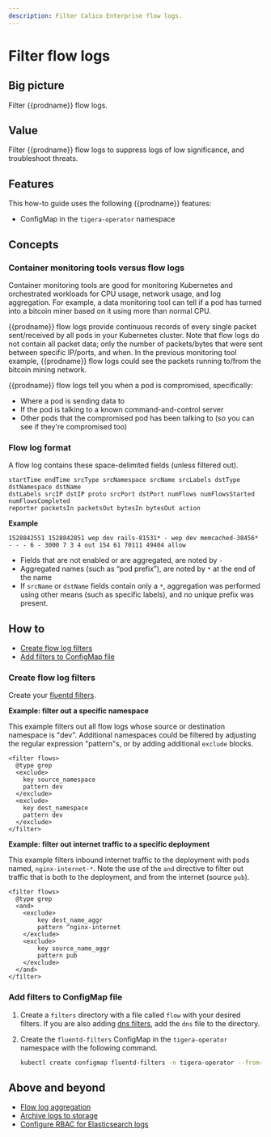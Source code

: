 ```yaml
---
description: Filter Calico Enterprise flow logs.
---
```


# Filter flow logs

## Big picture

Filter {{prodname}} flow logs.

## Value

Filter {{prodname}} flow logs to suppress logs of low significance, and troubleshoot threats.

## Features

This how-to guide uses the following {{prodname}} features:

- ConfigMap in the `tigera-operator` namespace

## Concepts

### Container monitoring tools versus flow logs

Container monitoring tools are good for monitoring Kubernetes and orchestrated workloads for CPU usage, network usage, and log aggregation. For example, a data monitoring tool can tell if a pod has turned into a bitcoin miner based on it using more than normal CPU.

{{prodname}} flow logs provide continuous records of every single packet sent/received by all pods in your Kubernetes cluster. Note that flow logs do not contain all packet data; only the number of packets/bytes that were sent between specific IP/ports, and when. In the previous monitoring tool example, {{prodname}} flow logs could see the packets running to/from the bitcoin mining network.

{{prodname}} flow logs tell you when a pod is compromised, specifically:

- Where a pod is sending data to
- If the pod is talking to a known command-and-control server
- Other pods that the compromised pod has been talking to (so you can see if they're compromised too)

### Flow log format

A flow log contains these space-delimited fields (unless filtered out).

```
startTime endTime srcType srcNamespace srcName srcLabels dstType dstNamespace dstName
dstLabels srcIP dstIP proto srcPort dstPort numFlows numFlowsStarted numFlowsCompleted
reporter packetsIn packetsOut bytesIn bytesOut action
```

**Example**

```
1528842551 1528842851 wep dev rails-81531* - wep dev memcached-38456* - - - 6 - 3000 7 3 4 out 154 61 70111 49404 allow
```

- Fields that are not enabled or are aggregated, are noted by `-`
- Aggregated names (such as “pod prefix”), are noted by `*` at the end of the name
- If `srcName` or `dstName` fields contain only a `*`, aggregation was performed using other means (such as specific labels), and no unique prefix was present.

## How to

- [Create flow log filters](#create-flow-log-filters)
- [Add filters to ConfigMap file](#add-filters-to-configmap-file)

### Create flow log filters

Create your [fluentd filters](https://docs.fluentd.org/filter/grep).

**Example: filter out a specific namespace**

This example filters out all flow logs whose source or destination namespace is "dev". Additional namespaces could be filtered by adjusting the regular expression "pattern"s, or by adding additional `exclude` blocks.

```
<filter flows>
  @type grep
  <exclude>
    key source_namespace
    pattern dev
  </exclude>
  <exclude>
    key dest_namespace
    pattern dev
  </exclude>
</filter>
```

**Example: filter out internet traffic to a specific deployment**

This example filters inbound internet traffic to the deployment with pods named, `nginx-internet-*`. Note the use of the `and` directive to filter out traffic that is both to the deployment, and from the internet (source `pub`).

```
<filter flows>
  @type grep
  <and>
    <exclude>
        key dest_name_aggr
        pattern ^nginx-internet
    </exclude>
    <exclude>
        key source_name_aggr
        pattern pub
    </exclude>
  </and>
</filter>
```

### Add filters to ConfigMap file

1. Create a `filters` directory with a file called `flow` with your desired filters. If you are also adding [dns filters](../dns/filtering-dns.mdx), add the `dns` file to the directory.

1. Create the `fluentd-filters` ConfigMap in the `tigera-operator` namespace with the following command.

   ```bash
   kubectl create configmap fluentd-filters -n tigera-operator --from-file=filters
   ```

## Above and beyond

- [Flow log aggregation](aggregation.mdx)
- [Archive logs to storage](../archive-storage.mdx)
- [Configure RBAC for Elasticsearch logs](../rbac-elasticsearch.mdx)
